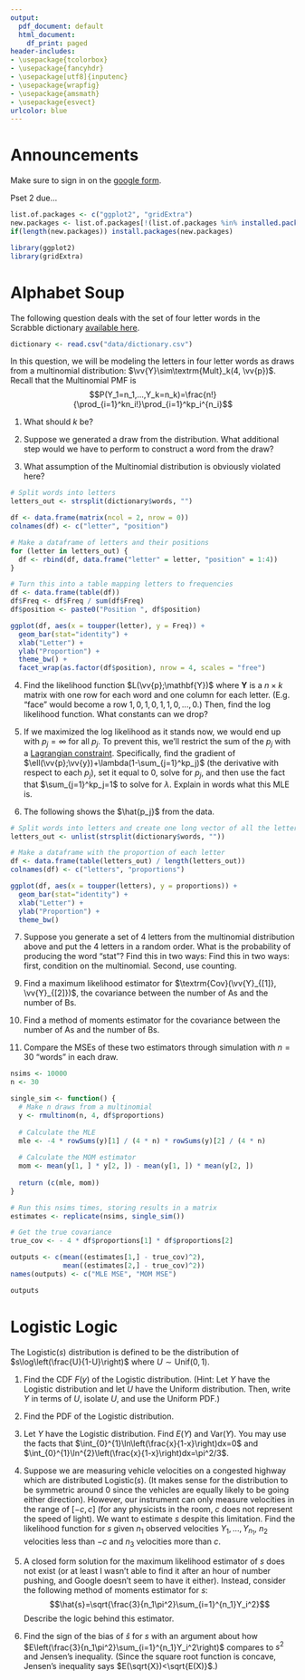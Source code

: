 ```yaml
---
output:
  pdf_document: default
  html_document:
    df_print: paged
header-includes:
- \usepackage{tcolorbox}
- \usepackage{fancyhdr}
- \usepackage[utf8]{inputenc}
- \usepackage{wrapfig}
- \usepackage{amsmath}
- \usepackage{esvect}
urlcolor: blue
---
```


\pagestyle{fancy}
\fancyhf{}
\rhead{Will Nickols}
\lhead{Section 2}
\rfoot{Page \thepage}

# Announcements

\begin{wrapfigure}{r}{0.12\textwidth}
  \centering
    \vspace*{-1.3cm}
    \includegraphics[width=\linewidth]{section_qr_code.png}
\end{wrapfigure}

Make sure to sign in on the [google form](https://forms.gle/BS4XXnzdR53ZhxDS9).

Pset 2 due...

```r
list.of.packages <- c("ggplot2", "gridExtra")
new.packages <- list.of.packages[!(list.of.packages %in% installed.packages()[,"Package"])]
if(length(new.packages)) install.packages(new.packages)

library(ggplot2)
library(gridExtra)
```

# Alphabet Soup

The following question deals with the set of four letter words in the Scrabble dictionary [available here](https://github.com/zeisler/scrabble/blob/master/db/dictionary.csv).
```r
dictionary <- read.csv("data/dictionary.csv")
```

In this question, we will be modeling the letters in four letter words as draws from a multinomial distribution: $\vv{Y}\sim\textrm{Mult}_k(4, \vv{p})$. Recall that the Multinomial PMF is $$P(Y_1=n_1,...,Y_k=n_k)=\frac{n!}{\prod_{i=1}^kn_i!}\prod_{i=1}^kp_i^{n_i}$$

1. What should $k$ be?

\vspace{1 cm}

2. Suppose we generated a draw from the distribution. What additional step would we have to perform to construct a word from the draw?

\vspace{1 cm}

3. What assumption of the Multinomial distribution is obviously violated here?

```r
# Split words into letters
letters_out <- strsplit(dictionary$words, "")

df <- data.frame(matrix(ncol = 2, nrow = 0))
colnames(df) <- c("letter", "position")

# Make a dataframe of letters and their positions
for (letter in letters_out) {
  df <- rbind(df, data.frame("letter" = letter, "position" = 1:4))
}

# Turn this into a table mapping letters to frequencies
df <- data.frame(table(df))
df$Freq <- df$Freq / sum(df$Freq)
df$position <- paste0("Position ", df$position)

ggplot(df, aes(x = toupper(letter), y = Freq)) + 
  geom_bar(stat="identity") + 
  xlab("Letter") + 
  ylab("Proportion") + 
  theme_bw() + 
  facet_wrap(as.factor(df$position), nrow = 4, scales = "free")
```

\vspace{3 cm}

4. Find the likelihood function $L(\vv{p};\mathbf{Y})$ where $\mathbf{Y}$ is a $n\times k$ matrix with one row for each word and one column for each letter. (E.g. "face" would become a row $1,0,1,0,1,1,0,...,0$.)  Then, find the log likelihood function. What constants can we drop?

\vspace{5 cm}

5. If we maximized the log likelihood as it stands now, we would end up with $p_j=\infty$ for all $p_j$. To prevent this, we'll restrict the sum of the $p_j$ with a [Lagrangian constraint](https://www.khanacademy.org/math/multivariable-calculus/applications-of-multivariable-derivatives/constrained-optimization/a/lagrange-multipliers-single-constraint). Specifically, find the gradient of $\ell(\vv{p};\vv{y})+\lambda(1-\sum_{j=1}^kp_j)$ (the derivative with respect to each $p_j$), set it equal to 0, solve for $p_j$, and then use the fact that $\sum_{j=1}^kp_j=1$ to solve for $\lambda$. Explain in words what this MLE is.

\vspace{6 cm}

6. The following shows the $\hat{p_j}$ from the data.

```r
# Split words into letters and create one long vector of all the letters
letters_out <- unlist(strsplit(dictionary$words, ""))

# Make a dataframe with the proportion of each letter
df <- data.frame(table(letters_out) / length(letters_out))
colnames(df) <- c("letters", "proportions")

ggplot(df, aes(x = toupper(letters), y = proportions)) + 
  geom_bar(stat="identity") + 
  xlab("Letter") + 
  ylab("Proportion") + 
  theme_bw()
```

7. Suppose you generate a set of 4 letters from the multinomial distribution above and put the 4 letters in a random order. What is the probability of producing the word "stat"?  Find this in two ways: Find this in two ways: first, condition on the multinomial. Second, use counting.

\vspace{4 cm}


<!-- 8. With the magic of seed setting, we can make this probability 1!  (Interestingly, the probability above means the expected number of seeds until generating "stat" is 43478, and the actual seed was 31083.) -->

<!-- ```{r, cache=T, echo=F} -->
<!-- set.seed(31083) -->

<!-- # Make a single draw from Mult(4, p) -->
<!-- draw <- as.vector(rmultinom(1, 4, df$proportions)) -->

<!-- # Turn this draw into a vector of letters -->
<!-- bag_of_letters <- vector() -->
<!-- for (i in 1:length(letters)) { -->
<!--   bag_of_letters <- c(bag_of_letters, rep(letters[i], draw[i])) -->
<!-- } -->

<!-- # Put these letters in a random order -->
<!-- word <- paste0(sample(bag_of_letters, 4), collapse = "") -->

<!-- print(word) -->
<!-- ``` -->

9. Find a maximum likelihood estimator for $\textrm{Cov}(\vv{Y}_{[1]}, \vv{Y}_{[2]})$, the covariance between the number of As and the number of Bs.

\vspace{5 cm}

10. Find a method of moments estimator for the covariance between the number of As and the number of Bs.

\vspace{5 cm}

11. Compare the MSEs of these two estimators through simulation with $n=30$ "words" in each draw.

```r
nsims <- 10000
n <- 30

single_sim <- function() {
  # Make n draws from a multinomial
  y <- rmultinom(n, 4, df$proportions)
  
  # Calculate the MLE
  mle <- -4 * rowSums(y)[1] / (4 * n) * rowSums(y)[2] / (4 * n)
  
  # Calculate the MOM estimator
  mom <- mean(y[1, ] * y[2, ]) - mean(y[1, ]) * mean(y[2, ])
  
  return (c(mle, mom))
}

# Run this nsims times, storing results in a matrix
estimates <- replicate(nsims, single_sim())

# Get the true covariance
true_cov <- - 4 * df$proportions[1] * df$proportions[2]

outputs <- c(mean((estimates[1,] - true_cov)^2),
             mean((estimates[2,] - true_cov)^2))
names(outputs) <- c("MLE MSE", "MOM MSE")

outputs
```

\vspace{2 cm}

\newpage
# Logistic Logic

The $\textrm{Logistic}(s)$ distribution is defined to be the distribution of $s\log\left(\frac{U}{1-U}\right)$ where $U\sim\textrm{Unif}(0,1)$. 

1. Find the CDF $F(y)$ of the Logistic distribution. (Hint: Let $Y$ have the Logistic distribution and let $U$ have the Uniform distribution. Then, write $Y$ in terms of $U$, isolate $U$, and use the Uniform PDF.)

\vspace{6 cm}

2. Find the PDF of the Logistic distribution.

\vspace{4 cm}

3. Let $Y$ have the Logistic distribution. Find $E(Y)$ and $\textrm{Var}(Y)$. You may use the facts that $\int_{0}^{1}\ln\left(\frac{x}{1-x}\right)dx=0$ and $\int_{0}^{1}\ln^{2}\left(\frac{x}{1-x}\right)dx=\pi^2/3$.

\vspace{8 cm}

4. Suppose we are measuring vehicle velocities on a congested highway which are distributed $\textrm{Logistic}(s)$. (It makes sense for the distribution to be symmetric around 0 since the vehicles are equally likely to be going either direction). However, our instrument can only measure velocities in the range of $[-c,c]$ (for any physicists in the room, $c$ does not represent the speed of light). We want to estimate $s$ despite this limitation. Find the likelihood function for $s$ given $n_1$ observed velocities $Y_1,...,Y_{n_1}$, $n_2$ velocities less than $-c$ and $n_3$ velocities more than $c$.

\vspace{6 cm}

5. A closed form solution for the maximum likelihood estimator of $s$ does not exist (or at least I wasn't able to find it after an hour of number pushing, and Google doesn't seem to have it either). Instead, consider the following method of moments estimator for $s$:
$$\hat{s}=\sqrt{\frac{3}{n_1\pi^2}\sum_{i=1}^{n_1}Y_i^2}$$
Describe the logic behind this estimator.

\vspace{5 cm}

6. Find the sign of the bias of $\hat{s}$ for $s$ with an argument about how $E\left(\frac{3}{n_1\pi^2}\sum_{i=1}^{n_1}Y_i^2\right)$ compares to $s^2$ and Jensen's inequality. (Since the square root function is concave, Jensen's inequality says $E(\sqrt{X})<\sqrt{E(X)}$.)

\vspace{8 cm}







